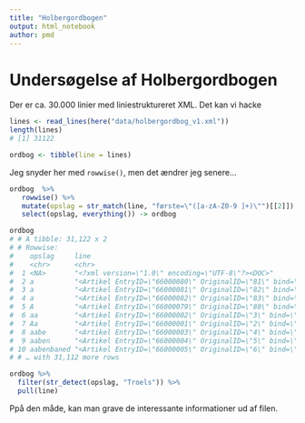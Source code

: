 ```yaml
---
title: "Holbergordbogen"
output: html_notebook
author: pmd
---
```



# Undersøgelse af Holbergordbogen

Der er ca. 30.000 linier med liniestruktureret XML. Det kan vi hacke

```r
lines <- read_lines(here("data/holbergordbog_v1.xml"))
length(lines)
# [1] 31122
```

```r
ordbog <- tibble(line = lines)
```

Jeg snyder her med `rowwise()`, men det ændrer jeg senere...

```r
ordbog  %>% 
   rowwise() %>% 
   mutate(opslag = str_match(line, "første=\"([a-zA-Z0-9 ]+)\"")[[2]])  %>% 
   select(opslag, everything()) -> ordbog
```

```r
ordbog
# # A tibble: 31,122 x 2
# # Rowwise: 
#    opslag     line                                                              
#    <chr>      <chr>                                                             
#  1 <NA>       "<?xml version=\"1.0\" encoding=\"UTF-8\"?><DOC>"                 
#  2 a          "<Artikel EntryID=\"66000080\" OriginalID=\"81\" bind=\"1\" først…
#  3 a          "<Artikel EntryID=\"66000081\" OriginalID=\"82\" bind=\"1\" først…
#  4 a          "<Artikel EntryID=\"66000082\" OriginalID=\"83\" bind=\"1\" først…
#  5 A          "<Artikel EntryID=\"66000079\" OriginalID=\"80\" bind=\"1\" først…
#  6 aa         "<Artikel EntryID=\"66000002\" OriginalID=\"3\" bind=\"1\" første…
#  7 Aa         "<Artikel EntryID=\"66000001\" OriginalID=\"2\" bind=\"1\" første…
#  8 aabe       "<Artikel EntryID=\"66000003\" OriginalID=\"4\" bind=\"1\" første…
#  9 aaben      "<Artikel EntryID=\"66000004\" OriginalID=\"5\" bind=\"1\" første…
# 10 aabenbaned "<Artikel EntryID=\"66000005\" OriginalID=\"6\" bind=\"1\" første…
# # … with 31,112 more rows
```

```r
ordbog %>% 
  filter(str_detect(opslag, "Troels")) %>% 
  pull(line)
```

Ppå den måde, kan man grave de interessante informationer ud af filen.